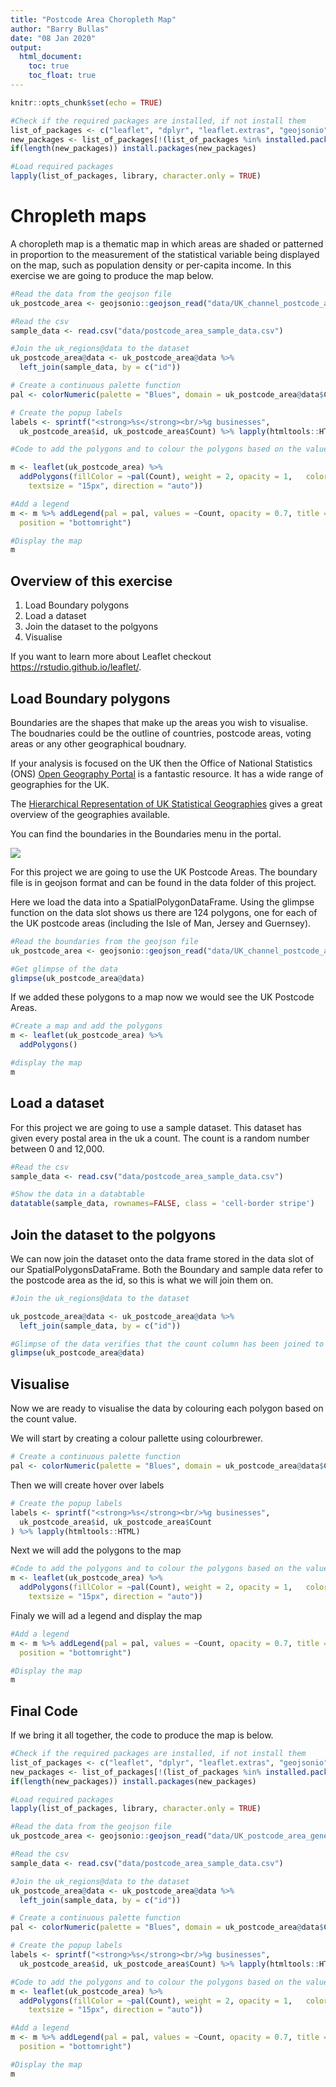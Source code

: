 ---
title: "Postcode Area Choropleth Map"
author: "Barry Bullas"
date: "08 Jan 2020"
output: 
  html_document:
    toc: true
    toc_float: true
---

```{r setup, include=FALSE, echo=FALSE, warning =FALSE, message=FALSE}
knitr::opts_chunk$set(echo = TRUE)

#Check if the required packages are installed, if not install them
list_of_packages <- c("leaflet", "dplyr", "leaflet.extras", "geojsonio", "DT", "sp", "htmlwidgets", "htmltools")
new_packages <- list_of_packages[!(list_of_packages %in% installed.packages()[,"Package"])]
if(length(new_packages)) install.packages(new_packages)

#Load required packages
lapply(list_of_packages, library, character.only = TRUE)
```

# Chropleth maps

A choropleth map is a thematic map in which areas are shaded or patterned in proportion to the measurement of the statistical variable being displayed on the map, such as population density or per-capita income.  In this exercise we are going to produce the map below.


```{r  display_map, echo=FALSE, warning=FALSE, message=FALSE}
#Read the data from the geojson file
uk_postcode_area <- geojsonio::geojson_read("data/UK_channel_postcode_area_generalised.geojson", what = "sp")

#Read the csv
sample_data <- read.csv("data/postcode_area_sample_data.csv")

#Join the uk_regions@data to the dataset 
uk_postcode_area@data <- uk_postcode_area@data %>%   
  left_join(sample_data, by = c("id"))

# Create a continuous palette function
pal <- colorNumeric(palette = "Blues", domain = uk_postcode_area@data$Count)

# Create the popup labels
labels <- sprintf("<strong>%s</strong><br/>%g businesses",
  uk_postcode_area$id, uk_postcode_area$Count) %>% lapply(htmltools::HTML)

#Code to add the polygons and to colour the polygons based on the value

m <- leaflet(uk_postcode_area) %>%
  addPolygons(fillColor = ~pal(Count), weight = 2, opacity = 1,   color = "white", dashArray = "3", fillOpacity = 0.7,   highlight = highlightOptions(weight = 5, color = "#666", dashArray = "", fillOpacity = 0.7, bringToFront = TRUE), label = labels, labelOptions = labelOptions(style = list("font-weight" = "normal", padding = "3px 8px"),
    textsize = "15px", direction = "auto"))

#Add a legend
m <- m %>% addLegend(pal = pal, values = ~Count, opacity = 0.7, title = NULL,
  position = "bottomright")

#Display the map
m

```

## Overview of this exercise

1. Load Boundary polygons
2. Load a dataset
3. Join the dataset to the polgyons
4. Visualise

If you want to learn more about Leaflet checkout [https://rstudio.github.io/leaflet/](https://rstudio.github.io/leaflet/).

## Load Boundary polygons

Boundaries are the shapes that make up the areas you wish to visualise.  The boudnaries could be the outline of countries, postcode areas, voting areas or any other geographical boudnary.

If your analysis is focused on the UK then the Office of National Statistics (ONS) [Open Geography Portal](http://geoportal.statistics.gov.uk/) is a fantastic resource. It has a wide range of geographies for the UK.  

The [Hierarchical Representation of UK Statistical Geographies](https://geoportal.statistics.gov.uk/datasets/hierarchical-representation-of-uk-statistical-geographies-december-2018) gives a great overview of the geographies available.

You can find the boundaries in the Boundaries menu in the portal.

![](img/ons_boundaries.png)

For this project we are going to use the UK Postcode Areas.  The boundary file is in geojson format and can be found in the data folder of this project.

Here we load the data into a SpatialPolygonDataFrame.  Using the glimpse function on the data slot shows us there are 124 polygons, one for each of the UK postcode areas (including the Isle of Man, Jersey and Guernsey).  

```{r load_boundary}
#Read the boundaries from the geojson file
uk_postcode_area <- geojsonio::geojson_read("data/UK_channel_postcode_area_generalised.geojson", what = "sp")

#Get glimpse of the data
glimpse(uk_postcode_area@data)

```

If we added these polygons to a map now we would see the UK Postcode Areas.

```{r visualise_boundary}
#Create a map and add the polygons
m <- leaflet(uk_postcode_area) %>%
  addPolygons()

#display the map
m
```

## Load a dataset

For this project we are going to use a sample dataset.  This dataset has given every postal area in the uk a count.  The count is a random number between 0 and 12,000.

```{r load_csv}
#Read the csv
sample_data <- read.csv("data/postcode_area_sample_data.csv")

#Show the data in a databtable
datatable(sample_data, rownames=FALSE, class = 'cell-border stripe')
```

## Join the dataset to the polgyons

We can now join the dataset onto the data frame stored in the data slot of our SpatialPolygonsDataFrame.  Both the Boundary and sample data refer to the postcode area as the id, so this is what we will join them on.

```{r join_data}
#Join the uk_regions@data to the dataset 

uk_postcode_area@data <- uk_postcode_area@data %>%   
  left_join(sample_data, by = c("id"))

#Glimpse of the data verifies that the count column has been joined to the polygon data
glimpse(uk_postcode_area@data)
```

## Visualise

Now we are ready to visualise the data by colouring each polygon based on the count value.  

We will start by creating a colour pallette using colourbrewer.

```{r create_palette}
# Create a continuous palette function
pal <- colorNumeric(palette = "Blues", domain = uk_postcode_area@data$Count)
```

Then we will create hover over labels
```{r create_labels}
# Create the popup labels
labels <- sprintf("<strong>%s</strong><br/>%g businesses",
  uk_postcode_area$id, uk_postcode_area$Count
) %>% lapply(htmltools::HTML)
```

Next we will add the polygons to the map
```{r add_polygons}
#Code to add the polygons and to colour the polygons based on the value
m <- leaflet(uk_postcode_area) %>%
  addPolygons(fillColor = ~pal(Count), weight = 2, opacity = 1,   color = "white", dashArray = "3", fillOpacity = 0.7,   highlight = highlightOptions(weight = 5, color = "#666", dashArray = "", fillOpacity = 0.7, bringToFront = TRUE), label = labels, labelOptions = labelOptions(style = list("font-weight" = "normal", padding = "3px 8px"),
    textsize = "15px", direction = "auto"))
```

Finaly we will ad a legend and display the map
```{r add_legend}
#Add a legend
m <- m %>% addLegend(pal = pal, values = ~Count, opacity = 0.7, title = NULL,
  position = "bottomright")

#Display the map
m
```

## Final Code
If we bring it all together, the code to produce the map is below.

```{r final_code, eval=FALSE}
#Check if the required packages are installed, if not install them
list_of_packages <- c("leaflet", "dplyr", "leaflet.extras", "geojsonio", "DT", "sp")
new_packages <- list_of_packages[!(list_of_packages %in% installed.packages()[,"Package"])]
if(length(new_packages)) install.packages(new_packages)

#Load required packages
lapply(list_of_packages, library, character.only = TRUE)

#Read the data from the geojson file
uk_postcode_area <- geojsonio::geojson_read("data/UK_postcode_area_generalised.geojson", what = "sp")

#Read the csv
sample_data <- read.csv("data/postcode_area_sample_data.csv")

#Join the uk_regions@data to the dataset 
uk_postcode_area@data <- uk_postcode_area@data %>%   
  left_join(sample_data, by = c("id"))

# Create a continuous palette function
pal <- colorNumeric(palette = "Blues", domain = uk_postcode_area@data$Count)

# Create the popup labels
labels <- sprintf("<strong>%s</strong><br/>%g businesses",
  uk_postcode_area$id, uk_postcode_area$Count) %>% lapply(htmltools::HTML)

#Code to add the polygons and to colour the polygons based on the value
m <- leaflet(uk_postcode_area) %>%
  addPolygons(fillColor = ~pal(Count), weight = 2, opacity = 1,   color = "white", dashArray = "3", fillOpacity = 0.7,   highlight = highlightOptions(weight = 5, color = "#666", dashArray = "", fillOpacity = 0.7, bringToFront = TRUE), label = labels, labelOptions = labelOptions(style = list("font-weight" = "normal", padding = "3px 8px"),
    textsize = "15px", direction = "auto"))

#Add a legend
m <- m %>% addLegend(pal = pal, values = ~Count, opacity = 0.7, title = NULL,
  position = "bottomright")

#Display the map
m
```

